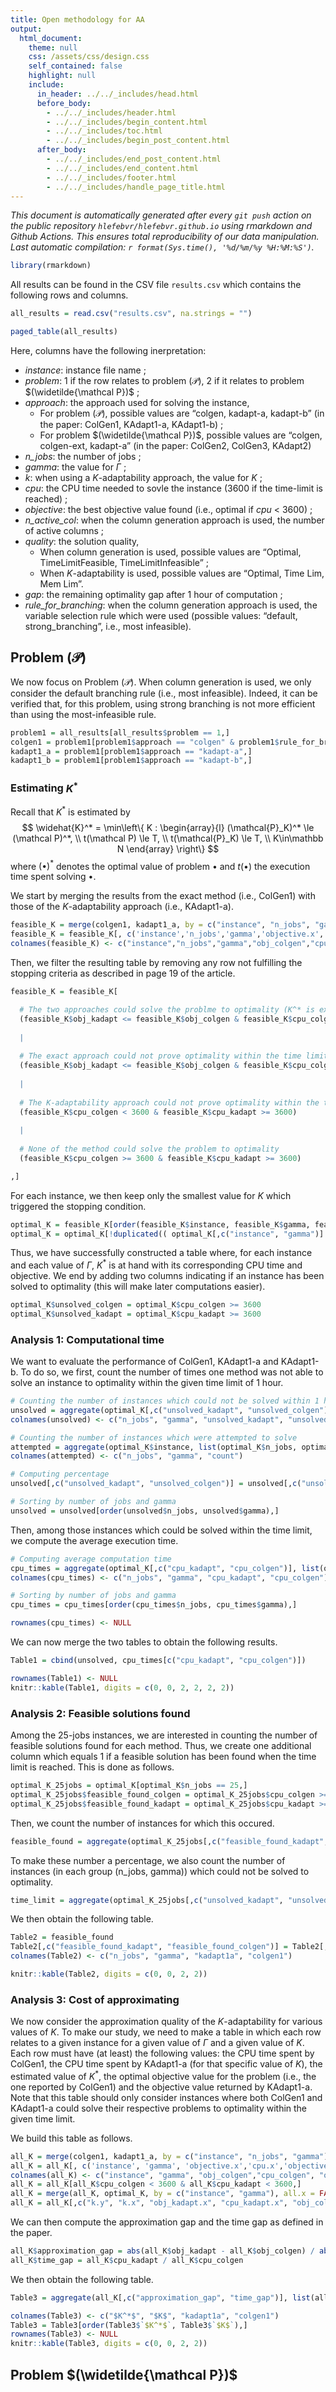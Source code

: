 ```yaml
---
title: Open methodology for AA
output: 
  html_document:
    theme: null
    css: /assets/css/design.css
    self_contained: false
    highlight: null
    include:
      in_header: ../../_includes/head.html
      before_body: 
        - ../../_includes/header.html
        - ../../_includes/begin_content.html
        - ../../_includes/toc.html
        - ../../_includes/begin_post_content.html
      after_body: 
        - ../../_includes/end_post_content.html
        - ../../_includes/end_content.html
        - ../../_includes/footer.html
        - ../../_includes/handle_page_title.html
---
```


_This document is automatically generated after every `git push` action on the public repository `hlefebvr/hlefebvr.github.io` using rmarkdown and Github Actions. This ensures total reproducibility of our data manipulation. Last automatic compilation: `r format(Sys.time(), '%d/%m/%y %H:%M:%S')`._

```r
library(rmarkdown)
```

All results can be found in the CSV file `results.csv` which contains the following rows and columns.

```r
all_results = read.csv("results.csv", na.strings = "")
```
```r
paged_table(all_results)
```

Here, columns have the following inerpretation:

- *instance*: instance file name ;
- *problem*: 1 if the row relates to problem $(\mathcal P)$, 2 if it relates to problem $(\widetilde{\mathcal P})$ ;
- *approach*: the approach used for solving the instance,
  - For problem $(\mathcal P)$, possible values are "colgen, kadapt-a, kadapt-b" (in the paper: ColGen1, KAdapt1-a, KAdapt1-b) ;
  - For problem $(\widetilde{\mathcal P})$, possible values are "colgen, colgen-ext, kadapt-a" (in the paper: ColGen2, ColGen3, KAdapt2)
- *n_jobs*: the number of jobs ;
- *gamma*: the value for $\Gamma$ ;
- *k*: when using a $K$-adaptability approach, the value for $K$ ;
- *cpu*: the CPU time needed to sovle the instance (3600 if the time-limit is reached) ;
- *objective*: the best objective value found (i.e., optimal if *cpu* < 3600) ;
- *n_active_col*: when the column generation approach is used, the number of active columns ;
- *quality*: the solution quality,
  - When column generation is used, possible values are "Optimal, TimeLimitFeasible, TimeLimitInfeasible" ;
  - When $K$-adaptability is used, possible values are "Optimal, Time Lim, Mem Lim".
- *gap*: the remaining optimality gap after 1 hour of computation ;
- *rule_for_branching*: when the column generation approach is used, the variable selection rule which were used (possible values: "default, strong_branching", i.e., most infeasible).

## Problem $(\mathcal P)$

We now focus on Problem $(\mathcal P)$. When column generation is used, we only consider the default branching rule (i.e., most infeasible). Indeed, it can be verified that, for this problem, using strong branching is not more efficient than using the most-infeasible rule.

```r
problem1 = all_results[all_results$problem == 1,]
colgen1 = problem1[problem1$approach == "colgen" & problem1$rule_for_branching == "default",]
kadapt1_a = problem1[problem1$approach == "kadapt-a",]
kadapt1_b = problem1[problem1$approach == "kadapt-b",]
```

### Estimating $K^*$

Recall that $K^*$ is estimated by
$$
  \widehat{K}^* = \min\left\{ K : \begin{array}{l} (\mathcal{P}_K)^* \le (\mathcal P)^*, \\ t(\mathcal P) \le T, \\ t(\mathcal{P}_K) \le T, \\ K\in\mathbb N \end{array} \right\}
$$
where $(\bullet)^*$ denotes the optimal value of problem $\bullet$ and $t(\bullet)$ the execution time spent solving $\bullet$.

We start by merging the results from the exact method (i.e., ColGen1) with those of the $K$-adaptability approach (i.e., KAdapt1-a). 
```r
feasible_K = merge(colgen1, kadapt1_a, by = c("instance", "n_jobs", "gamma"), all = TRUE)
feasible_K = feasible_K[, c('instance','n_jobs','gamma','objective.x','cpu.x','gap.x','objective.y','k.y','cpu.y', 'gap.y')]
colnames(feasible_K) <- c("instance","n_jobs","gamma","obj_colgen","cpu_colgen", "gap_colgen", "obj_kadapt","k","cpu_kadapt", "gap_kadapt")
```
Then, we filter the resulting table by removing any row not fulfilling the stopping criteria as described in page 19 of the article.
```r
feasible_K = feasible_K[

  # The two approaches could solve the problme to optimality (K^* is exact!)
  (feasible_K$obj_kadapt <= feasible_K$obj_colgen & feasible_K$cpu_colgen < 3600 & feasible_K$cpu_kadapt < 3600)
  
  | 
    
  # The exact approach could not prove optimality within the time limit
  (feasible_K$obj_kadapt <= feasible_K$obj_colgen & feasible_K$cpu_colgen >= 3600 & feasible_K$cpu_kadapt < 3600)
  
  | 
    
  # The K-adaptability approach could not prove optimality within the time limit
  (feasible_K$cpu_colgen < 3600 & feasible_K$cpu_kadapt >= 3600)
  
  | 
    
  # None of the method could solve the problem to optimality
  (feasible_K$cpu_colgen >= 3600 & feasible_K$cpu_kadapt >= 3600)

,]
```

For each instance, we then keep only the smallest value for $K$ which triggered the stopping condition.
```r
optimal_K = feasible_K[order(feasible_K$instance, feasible_K$gamma, feasible_K$k),]
optimal_K = optimal_K[!duplicated(( optimal_K[,c("instance", "gamma")] )),]
```

Thus, we have successfully constructed a table where, for each instance and each value of $\Gamma$, $K^*$ is at hand with its corresponding CPU time and objective. We end by adding two columns indicating if an instance has been solved to optimality (this will make later computations easier).
```r
optimal_K$unsolved_colgen = optimal_K$cpu_colgen >= 3600
optimal_K$unsolved_kadapt = optimal_K$cpu_kadapt >= 3600
```

### Analysis 1: Computational time

We want to evaluate the performance of ColGen1, KAdapt1-a and KAdapt1-b. To do so, we first, count the number of times one method was not able to solve an instance to optimality within the given time limit of 1 hour.
```r
# Counting the number of instances which could not be solved within 1 hour
unsolved = aggregate(optimal_K[,c("unsolved_kadapt", "unsolved_colgen")], list(optimal_K$n_jobs, optimal_K$gamma), sum)
colnames(unsolved) <- c("n_jobs", "gamma", "unsolved_kadapt", "unsolved_colgen")

# Counting the number of instances which were attempted to solve
attempted = aggregate(optimal_K$instance, list(optimal_K$n_jobs, optimal_K$gamma), length)
colnames(attempted) <- c("n_jobs", "gamma", "count")

# Computing percentage
unsolved[,c("unsolved_kadapt", "unsolved_colgen")] = unsolved[,c("unsolved_kadapt", "unsolved_colgen")] / c(attempted$count, attempted$count) * 100

# Sorting by number of jobs and gamma
unsolved = unsolved[order(unsolved$n_jobs, unsolved$gamma),]
```
Then, among those instances which could be solved within the time limit, we compute the average execution time.
```r
# Computing average computation time
cpu_times = aggregate(optimal_K[,c("cpu_kadapt", "cpu_colgen")], list(optimal_K$n_jobs, optimal_K$gamma), mean)
colnames(cpu_times) <- c("n_jobs", "gamma", "cpu_kadapt", "cpu_colgen")

# Sorting by number of jobs and gamma
cpu_times = cpu_times[order(cpu_times$n_jobs, cpu_times$gamma),]
```

```r
rownames(cpu_times) <- NULL
```

We can now merge the two tables to obtain the following results.
```r
Table1 = cbind(unsolved, cpu_times[c("cpu_kadapt", "cpu_colgen")])
```

```r
rownames(Table1) <- NULL
knitr::kable(Table1, digits = c(0, 0, 2, 2, 2, 2))
```

### Analysis 2: Feasible solutions found

Among the 25-jobs instances, we are interested in counting the number of feasible solutions found for each method. Thus, we create one additional column which equals 1 if a feasible solution has been found when the time limit is reached. This is done as follows.
```r
optimal_K_25jobs = optimal_K[optimal_K$n_jobs == 25,]
optimal_K_25jobs$feasible_found_colgen = optimal_K_25jobs$cpu_colgen >= 3600 & optimal_K_25jobs$gap_colgen > 0
optimal_K_25jobs$feasible_found_kadapt = optimal_K_25jobs$cpu_kadapt >= 3600 & optimal_K_25jobs$gap_kadapt > 0
```
Then, we count the number of instances for which this occured.
```r
feasible_found = aggregate(optimal_K_25jobs[,c("feasible_found_kadapt", "feasible_found_colgen")], list(optimal_K_25jobs$n_jobs, optimal_K_25jobs$gamma), sum)
```
To make these number a percentage, we also count the number of instances (in each group (n_jobs, gamma)) which could not be solved to optimality.
```r
time_limit = aggregate(optimal_K_25jobs[,c("unsolved_kadapt", "unsolved_colgen")], list(optimal_K_25jobs$n_jobs, optimal_K_25jobs$gamma), sum)
```
We then obtain the following table.
```r
Table2 = feasible_found
Table2[,c("feasible_found_kadapt", "feasible_found_colgen")] = Table2[,c("feasible_found_kadapt", "feasible_found_colgen")] / time_limit[, c("unsolved_kadapt", "unsolved_colgen")] * 100
colnames(Table2) <- c("n_jobs", "gamma", "kadapt1a", "colgen1")
```
```r
knitr::kable(Table2, digits = c(0, 0, 2, 2))
```

### Analysis 3: Cost of approximating

We now consider the approximation quality of the $K$-adaptability for various values of $K$. To make our study, we need to make a table in which each row relates to a given instance for a given value of $\Gamma$ and a given value of $K$. Each row must have (at least) the following values: the CPU time spent by ColGen1, the CPU time spent by KAdapt1-a (for that specific value of $K$), the estimated value of $K^*$, the optimal objective value for the problem (i.e., the one reported by ColGen1) and the objective value returned by KAdapt1-a. Note that this table should only consider instances where both ColGen1 and KAdapt1-a could solve their respective problems to optimality within the given time limit. 

We build this table as follows.
```r
all_K = merge(colgen1, kadapt1_a, by = c("instance", "n_jobs", "gamma"), all = TRUE)
all_K = all_K[, c('instance', 'gamma', 'objective.x','cpu.x','objective.y', 'cpu.y', 'k.y')]
colnames(all_K) <- c("instance", "gamma", "obj_colgen","cpu_colgen", "obj_kadapt", "cpu_kadapt", "k")
all_K = all_K[all_K$cpu_colgen < 3600 & all_K$cpu_kadapt < 3600,]
all_K = merge(all_K, optimal_K, by = c("instance", "gamma"), all.x = FALSE, all.y = TRUE)
all_K = all_K[,c("k.y", "k.x", "obj_kadapt.x", "cpu_kadapt.x", "obj_colgen.x", "cpu_colgen.x")]
```

We can then compute the approximation gap and the time gap as defined in the paper.
```r
all_K$approximation_gap = abs(all_K$obj_kadapt - all_K$obj_colgen) / abs(all_K$obj_colgen) * 100
all_K$time_gap = all_K$cpu_kadapt / all_K$cpu_colgen
```

We then obtain the following table.
```r
Table3 = aggregate(all_K[,c("approximation_gap", "time_gap")], list(all_K$k.y, all_K$k.x), mean)
```
```r
colnames(Table3) <- c("$K^*$", "$K$", "kadapt1a", "colgen1")
Table3 = Table3[order(Table3$`$K^*$`, Table3$`$K$`),]
rownames(Table3) <- NULL
knitr::kable(Table3, digits = c(0, 0, 2, 2))
```

## Problem $(\widetilde{\mathcal P})$



